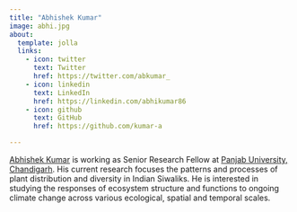 ```yaml
---
title: "Abhishek Kumar"
image: abhi.jpg
about:
  template: jolla
  links:
    - icon: twitter
      text: Twitter
      href: https://twitter.com/abkumar_
    - icon: linkedin
      text: LinkedIn
      href: https://linkedin.com/abhikumar86
    - icon: github
      text: GitHub
      href: https://github.com/kumar-a

---
```


[Abhishek Kumar](https://akumar.netlify.app/) is working as Senior Research Fellow at [Panjab University, Chandigarh](https://www.puchd.ac.in/). His current research focuses the patterns and processes of plant distribution and diversity in Indian Siwaliks. He is interested in studying the responses of ecosystem structure and functions to ongoing climate change across various ecological, spatial and temporal scales. 


